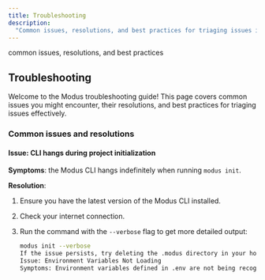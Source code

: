 ```yaml
---
title: Troubleshooting
description:
  "Common issues, resolutions, and best practices for triaging issues in Modus."
---
```


<Warning>common issues, resolutions, and best practices</Warning>

## Troubleshooting

Welcome to the Modus troubleshooting guide! This page covers common issues you
might encounter, their resolutions, and best practices for triaging issues
effectively.

### Common issues and resolutions

#### Issue: CLI hangs during project initialization

**Symptoms**: the Modus CLI hangs indefinitely when running `modus init`.

**Resolution**:

1. Ensure you have the latest version of the Modus CLI installed.
2. Check your internet connection.
3. Run the command with the `--verbose` flag to get more detailed output:

   ```sh
   modus init --verbose
   If the issue persists, try deleting the .modus directory in your home folder and re-running the command.
   Issue: Environment Variables Not Loading
   Symptoms: Environment variables defined in .env are not being recognized by your Modus functions.
   ```
